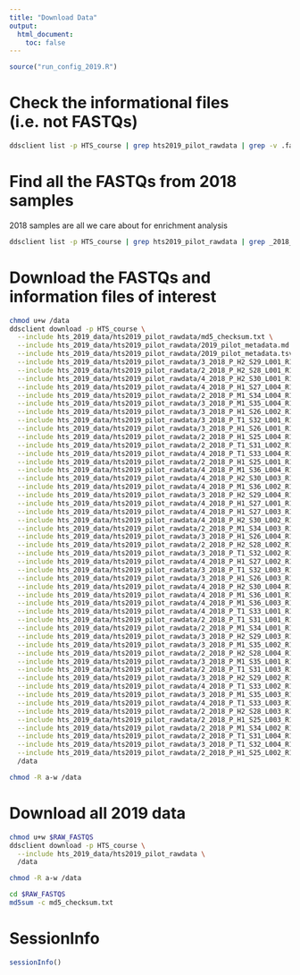 ```yaml
---
title: "Download Data"
output:
  html_document:
    toc: false
---
```


```r
source("run_config_2019.R")
```

# Check the informational files (i.e. not FASTQs)
```bash
ddsclient list -p HTS_course | grep hts2019_pilot_rawdata | grep -v .fastq
```

# Find all the FASTQs from 2018 samples
2018 samples are all we care about for enrichment analysis
```bash
ddsclient list -p HTS_course | grep hts2019_pilot_rawdata | grep _2018_P
```

# Download the FASTQs and information files of interest
```bash
chmod u+w /data
ddsclient download -p HTS_course \
  --include hts_2019_data/hts2019_pilot_rawdata/md5_checksum.txt \
  --include hts_2019_data/hts2019_pilot_rawdata/2019_pilot_metadata.md \
  --include hts_2019_data/hts2019_pilot_rawdata/2019_pilot_metadata.tsv \
  --include hts_2019_data/hts2019_pilot_rawdata/3_2018_P_H2_S29_L001_R1_001.fastq.gz \
  --include hts_2019_data/hts2019_pilot_rawdata/2_2018_P_H2_S28_L001_R1_001.fastq.gz \
  --include hts_2019_data/hts2019_pilot_rawdata/4_2018_P_H2_S30_L001_R1_001.fastq.gz \
  --include hts_2019_data/hts2019_pilot_rawdata/4_2018_P_H1_S27_L004_R1_001.fastq.gz \
  --include hts_2019_data/hts2019_pilot_rawdata/2_2018_P_M1_S34_L004_R1_001.fastq.gz \
  --include hts_2019_data/hts2019_pilot_rawdata/3_2018_P_M1_S35_L004_R1_001.fastq.gz \
  --include hts_2019_data/hts2019_pilot_rawdata/3_2018_P_H1_S26_L002_R1_001.fastq.gz \
  --include hts_2019_data/hts2019_pilot_rawdata/3_2018_P_T1_S32_L001_R1_001.fastq.gz \
  --include hts_2019_data/hts2019_pilot_rawdata/3_2018_P_H1_S26_L001_R1_001.fastq.gz \
  --include hts_2019_data/hts2019_pilot_rawdata/2_2018_P_H1_S25_L004_R1_001.fastq.gz \
  --include hts_2019_data/hts2019_pilot_rawdata/2_2018_P_T1_S31_L002_R1_001.fastq.gz \
  --include hts_2019_data/hts2019_pilot_rawdata/4_2018_P_T1_S33_L004_R1_001.fastq.gz \
  --include hts_2019_data/hts2019_pilot_rawdata/2_2018_P_H1_S25_L001_R1_001.fastq.gz \
  --include hts_2019_data/hts2019_pilot_rawdata/4_2018_P_M1_S36_L004_R1_001.fastq.gz \
  --include hts_2019_data/hts2019_pilot_rawdata/4_2018_P_H2_S30_L003_R1_001.fastq.gz \
  --include hts_2019_data/hts2019_pilot_rawdata/4_2018_P_M1_S36_L002_R1_001.fastq.gz \
  --include hts_2019_data/hts2019_pilot_rawdata/3_2018_P_H2_S29_L004_R1_001.fastq.gz \
  --include hts_2019_data/hts2019_pilot_rawdata/4_2018_P_H1_S27_L001_R1_001.fastq.gz \
  --include hts_2019_data/hts2019_pilot_rawdata/4_2018_P_H1_S27_L003_R1_001.fastq.gz \
  --include hts_2019_data/hts2019_pilot_rawdata/4_2018_P_H2_S30_L002_R1_001.fastq.gz \
  --include hts_2019_data/hts2019_pilot_rawdata/2_2018_P_M1_S34_L003_R1_001.fastq.gz \
  --include hts_2019_data/hts2019_pilot_rawdata/3_2018_P_H1_S26_L004_R1_001.fastq.gz \
  --include hts_2019_data/hts2019_pilot_rawdata/2_2018_P_H2_S28_L002_R1_001.fastq.gz \
  --include hts_2019_data/hts2019_pilot_rawdata/3_2018_P_T1_S32_L002_R1_001.fastq.gz \
  --include hts_2019_data/hts2019_pilot_rawdata/4_2018_P_H1_S27_L002_R1_001.fastq.gz \
  --include hts_2019_data/hts2019_pilot_rawdata/3_2018_P_T1_S32_L003_R1_001.fastq.gz \
  --include hts_2019_data/hts2019_pilot_rawdata/3_2018_P_H1_S26_L003_R1_001.fastq.gz \
  --include hts_2019_data/hts2019_pilot_rawdata/4_2018_P_H2_S30_L004_R1_001.fastq.gz \
  --include hts_2019_data/hts2019_pilot_rawdata/4_2018_P_M1_S36_L001_R1_001.fastq.gz \
  --include hts_2019_data/hts2019_pilot_rawdata/4_2018_P_M1_S36_L003_R1_001.fastq.gz \
  --include hts_2019_data/hts2019_pilot_rawdata/4_2018_P_T1_S33_L001_R1_001.fastq.gz \
  --include hts_2019_data/hts2019_pilot_rawdata/2_2018_P_T1_S31_L001_R1_001.fastq.gz \
  --include hts_2019_data/hts2019_pilot_rawdata/2_2018_P_M1_S34_L001_R1_001.fastq.gz \
  --include hts_2019_data/hts2019_pilot_rawdata/3_2018_P_H2_S29_L003_R1_001.fastq.gz \
  --include hts_2019_data/hts2019_pilot_rawdata/3_2018_P_M1_S35_L002_R1_001.fastq.gz \
  --include hts_2019_data/hts2019_pilot_rawdata/2_2018_P_H2_S28_L004_R1_001.fastq.gz \
  --include hts_2019_data/hts2019_pilot_rawdata/3_2018_P_M1_S35_L001_R1_001.fastq.gz \
  --include hts_2019_data/hts2019_pilot_rawdata/2_2018_P_T1_S31_L003_R1_001.fastq.gz \
  --include hts_2019_data/hts2019_pilot_rawdata/3_2018_P_H2_S29_L002_R1_001.fastq.gz \
  --include hts_2019_data/hts2019_pilot_rawdata/4_2018_P_T1_S33_L002_R1_001.fastq.gz \
  --include hts_2019_data/hts2019_pilot_rawdata/3_2018_P_M1_S35_L003_R1_001.fastq.gz \
  --include hts_2019_data/hts2019_pilot_rawdata/4_2018_P_T1_S33_L003_R1_001.fastq.gz \
  --include hts_2019_data/hts2019_pilot_rawdata/2_2018_P_H2_S28_L003_R1_001.fastq.gz \
  --include hts_2019_data/hts2019_pilot_rawdata/2_2018_P_H1_S25_L003_R1_001.fastq.gz \
  --include hts_2019_data/hts2019_pilot_rawdata/2_2018_P_M1_S34_L002_R1_001.fastq.gz \
  --include hts_2019_data/hts2019_pilot_rawdata/2_2018_P_T1_S31_L004_R1_001.fastq.gz \
  --include hts_2019_data/hts2019_pilot_rawdata/3_2018_P_T1_S32_L004_R1_001.fastq.gz \
  --include hts_2019_data/hts2019_pilot_rawdata/2_2018_P_H1_S25_L002_R1_001.fastq.gz \
  /data

chmod -R a-w /data
```

# Download all 2019 data
```bash
chmod u+w $RAW_FASTQS
ddsclient download -p HTS_course \
  --include hts_2019_data/hts2019_pilot_rawdata \
  /data

chmod -R a-w /data
```

```bash
cd $RAW_FASTQS
md5sum -c md5_checksum.txt
```



# SessionInfo
```r
sessionInfo()
```

